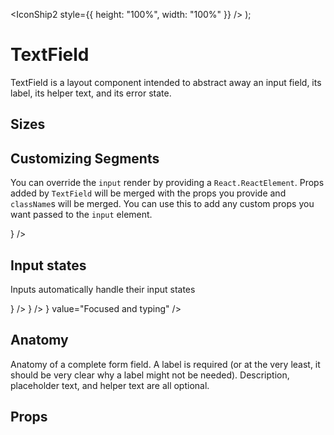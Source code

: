 
  <IconShip2 style={{ height: "100%", width: "100%" }} />
);

<Meta title="Components|TextField" />

# TextField

TextField is a layout component intended to abstract away an input field, its label, its helper text, and its error state.

## Sizes

<Preview>
  <Story inline name="standard">
    <TextField label="Small input" size="small" />
  </Story>
  <Story inline name="small">
    <TextField label="Standard input" size="standard" />
  </Story>
  <Story inline name="large">
    <TextField label="Large input" size="large" />
  </Story>
</Preview>

## Customizing Segments

You can override the `input` render by providing a `React.ReactElement`. Props added by `TextField` will be merged with the props you provide and `className`s will be merged. You can use this to add any custom props you want passed to the `input` element.

<Preview>
  <Story inline name="inputAs blue">
    <TextField
      label="Blue border input"
      inputAs={<input style={{ border: `1px solid ${colors.blue.base}` }} />}
    />
  </Story>
</Preview>

## Input states

Inputs automatically handle their input states

<Preview>
  <Story inline name="state resting">
    <TextField label="Resting" />
  </Story>
  <Story inline name="state focus">
    <TextField label="Hover" inputAs={<input data-force-hover-state />} />
  </Story>
  <Story inline name="state hover">
    <TextField label="Focused" inputAs={<input data-force-focus-state />} />
  </Story>
  <Story inline name="state focus typing">
    <TextField
      label="Focused and typing"
      inputAs={<input data-force-focus-state />}
      value="Focused and typing"
    />
  </Story>
  <Story inline name="state disabled">
    <TextField disabled label="Disabled" />
  </Story>
</Preview>

## Anatomy

Anatomy of a complete form field. A label is required (or at the very least, it should be very clear why a label might not be needed). Description, placeholder text, and helper text are all optional.

<Preview>
  <Story inline name="placeholder labels description helper text">
    <TextField
      description="Keep it simple, your organization ID is a unique identifier. Don’t worry, you can always change it later."
      helper="Your organization ID can’t contain any special characters or spaces."
      label="Input Label"
      placeholder="Ex. stark-industries or wayne-enterprises"
    />
  </Story>
  <Story inline name="placeholder labels description helper text showInfoIcon">
    <TextField
      description="Keep it simple, your organization ID is a unique identifier. Don’t worry, you can always change it later."
      helper="Your organization ID can’t contain any special characters or spaces."
      label="Input Label with info icon"
      placeholder="Ex. stark-industries or wayne-enterprises"
      showInfoIcon
    />
  </Story>
</Preview>

## Props

<Props of={TextField} />
